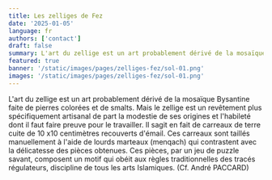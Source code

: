 ```yaml
---
title: Les zelliges de Fez
date: '2025-01-05'
language: fr
authors: ['contact']
draft: false
summary: L'art du zellige est un art probablement dérivé de la mosaïque Bysantine...
featured: true
banner: '/static/images/pages/zelliges-fez/sol-01.png'
images: '/static/images/pages/zelliges-fez/sol-01.png'
---
```

L'art du zellige est un art probablement dérivé de la mosaïque Bysantine faite de pierres colorées et de smalts. Mais le zellige est un revêtement plus spécifiquement artisanal de part la modestie de ses origines et l'habileté dont il faut faire preuve pour le travailler. Il sagit en fait de carreaux de terre cuite de 10 x10 centimètres recouverts d'émail. Ces carreaux sont taillés manuellement à l'aide de lourds marteaux (menqach) qui contrastent avec la délicatesse des pièces obtenues. Ces pièces, par un jeu de puzzle savant, composent un motif qui obéit aux règles traditionnelles des tracés régulateurs, discipline de tous les arts Islamiques. (Cf. André PACCARD)

<div className="grid grid-cols-1 md:grid-cols-2 lg:grid-cols-3 gap-2">
    <FancyBoxImage 
      src="/static/images/pages/zelliges-fez/escalier-01.png" 
      alt="escalier-01"  
      width={2882}
      height={1591}
      className="w-full"
    />
    <FancyBoxImage 
      src="/static/images/pages/zelliges-fez/fontaine-02-enhanced-2.png" 
      alt="fontaine-02-enhanced"  
      width={2912}
      height={1632}      
      className="w-full"
    />
    <FancyBoxImage 
      src="/static/images/pages/zelliges-fez/maison-01.png" 
      alt="maison-01"  
      width={2912}
      height={1632}      
      className="w-full"
    />    
    <FancyBoxImage 
      src="/static/images/pages/zelliges-fez/sol-01.png" 
      alt="sol-01"  
      width={2912}
      height={1632}      
      className="w-full"
    />        
    <FancyBoxImage 
      src="/static/images/pages/zelliges-fez/sol-02.png" 
      alt="sol-02"  
      width={2912}
      height={1632}       
      className="w-full"
    />
    <FancyBoxImage 
      src="/static/images/pages/zelliges-fez/sol-03.png" 
      alt="sol-03"  
      width={2912}
      height={1632}         
      className="w-full"
    />  
</div>